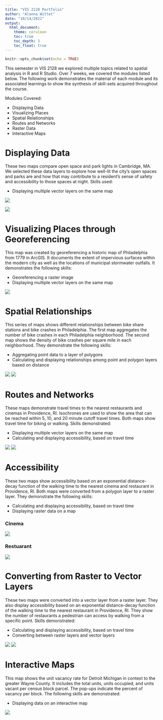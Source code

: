 ```yaml
---
title: "VIS 2128 Portfolio"
author: "Alanna Wittet"
date: "10/14/2021"
output: 
  html_document:
    theme: cerulean
    toc: true
    toc_depth: 3
    toc_float: true
---
```


```r
knitr::opts_chunk$set(echo = TRUE)
```

This semester in VIS 2128 we explored multiple topics related to spatial analysis in R and R Studio. Over 7 weeks, we covered the modules listed below. The following work demonstrates the material of each module and its associated learnings to show the synthesis of skill-sets acquired throughout the course.

Modules Covered:

* Displaying Data
* Visualizing Places
* Spatial Relationships
* Routes and Networks
* Raster Data
* Interactive Maps


# Displaying Data
These two maps compare open space and park lights in Cambridge, MA. We selected these data layers to explore how well-lit the city's open spaces and parks are and how that may contribute to a resident's sense of safety and accessibility to those spaces at night. Skills used:

* Displaying multiple vector layers on the same map

[![](thumbnails/illuminated-open-spac2.png)](https://awittet.github.io/portfolio/fullsize/illuminated-open-spac2.pdf){target="_blank"}

[![](thumbnails/illuminated-open-spac.png)](https://awittet.github.io/portfolio/fullsize/illuminated-open-spac.pdf){target="_blank"}


# Visualizing Places through Georeferencing
This map was created by georeferencing a historic map of Philadelphia from 1779 in ArcGIS. It documents the extent of impervious surfaces within the modern city as well as the locations of municipal stormwater outfalls. It demonstrates the following skills: 

* Georeferencing a raster image
* Displaying multiple vector layers on the same map

[![](thumbnails/Philly-imperv-outfalls-Map.png)](https://awittet.github.io/portfolio/fullsize/Philly-imperv-outfalls-Map.pdf){target="_blank"}

# Spatial Relationships
This series of maps shows different relationships between bike share stations and bike crashes in Philadelphia. The first map aggregates the number of bike crashes in each Philadelphia neighborhood. The second map shows the density of bike crashes per square mile in each neighborhood. They demonstrate the following skills:

* Aggregating point data to a layer of polygons
* Calculating and displaying relationships among point and polygon layers based on distance


[![](thumbnails/crashes-by-neigh.png)](https://awittet.github.io/portfolio/fullsize/crashes-by-neigh.pdf){target="_blank"}
[![](thumbnails/crash-density.png)](https://awittet.github.io/portfolio/fullsize/crash-density.pdf){target="_blank"}

# Routes and Networks
These maps demonstrate travel times to the nearest restaurants and cinemas in Providence, RI. Isochrones are used to show the area that can be reached within 5, 10, and 20 minute cutoff travel times. Both maps show travel time for biking or walking. Skills demonstrated:

* Displaying multiple vector layers on the same map
* Calculating and displaying accessibility, based on travel time

[![](thumbnails/isochr-cinema.png)](https://awittet.github.io/portfolio/fullsize/isochr-cinema.pdf){target="_blank"}
[![](thumbnails/isochr-rest.png)](https://awittet.github.io/portfolio/fullsize/isochr-rest.pdf){target="_blank"}

# Accessibility
These two maps show accessibility based on an exponential distance-decay function of the walking time to the nearest cinema and restaurant in Providence, RI. Both maps were converted from a polygon layer to a raster layer. They demonstrate the following skills:

* Calculating and displaying accessibility, based on travel time
* Displaying raster data on a map

### Cinema
[![](thumbnails/cinema_access.png)](https://awittet.github.io/portfolio/fullsize/cinema_access.pdf){target="_blank"}

### Restuarant 
[![](thumbnails/restaur_access.png)](https://awittet.github.io/portfolio//fullsize/restaur-access.pdf){target="_blank"}

# Converting from Raster to Vector Layers
These two maps were converted into a vector layer from a raster layer. They also display accessibility based on an exponential distance-decay function of the walking time to the nearest restaurant in Providence, RI. They show the number of restaurants a pedestrian can access by walking from a specific point. Skills demonstrated:

* Calculating and displaying accessibility, based on travel time
* Converting between raster layers and vector layers

[![](thumbnails/restaur_rasterplot.png)](https://awittet.github.io/portfolio/fullsize/restaur_rasterplot.pdf){target="_blank"}
[![](thumbnails/restaur_rastervector.png)](https://awittet.github.io/portfolio/fullsize/restaur-rastervector.pdf){target="_blank"}

# Interactive Maps
This map shows the unit vacancy rate for Detroit Michigan in context to the greater Wayne County. It includes the total units, units occupied, and units vacant per census block parcel. The pop-ups indicate the percent of vacancy per block. The following skills are demonstrated:

* Displaying data on an interactive map

[![](thumbnails/vancany-detroit.png)](https://awittet.github.io/portfolio/fullsize/AWittet_Assignment6_Detroit_vacant.html){target="_blank"}



